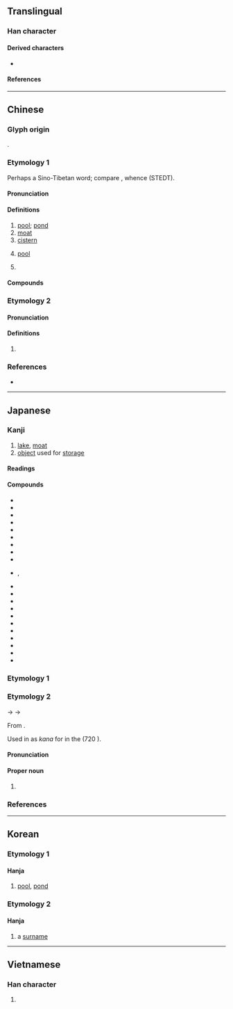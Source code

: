 {{character info}}
==Translingual==
{{stroke order|strokes=6}}

===Han character===
{{Han char|rn=85|rad=水|as=03|sn=6|four=34112|canj=EPD|ids=⿰氵也}}

====Derived characters====
* {{l|mul|[[𠲨]], [[𨦥]], [[𪢏]], [[𩶴]], [[𫇻]], [[筂]], [[𦈳]]}}

====References====
{{Han ref|kx=0606.050|dkj=17141|dj=1000.010|hdz=31555.030|uh=6C60}}

----

==Chinese==
{{zh-forms}}

===Glyph origin===
{{Han etyl}}
{{Han compound|水|alt1=氵|也|ls=psc|c1=s|c2=p}}.

===Etymology 1===
Perhaps a Sino-Tibetan word; compare {{cog|tbq-kuk-pro|*lii||pool; lake; pond}}, whence {{cog|lus|li||quiet, deep pool}} (STEDT).

====Pronunciation====
{{zh-pron
|m=chí
|ma=y
|m-s=
|c=ci4
|c-t=
|g=
|h=pfs=chhṳ̀
|j=ci1
|mb=
|md=diè/dò̤
|mn=tî
|mn-t=di5
|w=3zr
|x=
|mc=1
|oc=y,2
|cat=n,pn
}}

====Definitions====
{{zh-hanzi}}

# [[pool]]; [[pond]]
# [[moat]]
# [[cistern]]
# {{lb|zh|computing}} [[pool]]
# {{surname|zh}}

====Compounds====
{{zh-der|弄兵潢池|伏打電池|乾電池|城池|化糞池|劍池|噴水池|太液池|印池|他瑪羅池|天池|巴油池|差池|太陽電池|咸池|呼倫池|尹霍夫池|堅城深池|光電池|池魚之禍|清水池|殃及池魚|滇池|暈池|洿池|東門之池|游泳池|樂池|澠池|池湯|曲江池|瑤池|池堂|瑤池玉液|窮池之魚|瑤池金母|昆池劫灰|昆明池|池中蛟龍|池坊流|池魚之殃|池榭|水池|浴池|池魚籠鳥|池沼|硯池|石城湯池|澠池之功|池塘|泳池|泮池|湯池鐵城|揮翰臨池|潢池|濾水池|瑤池閬苑|池中物|池座|池鹽|澠池會|湯池|池魚林木|池魚堂燕|池魚|池隍|池子|潢池弄兵|配水池|血汙池|蓄水池|龍池|難越雷池|陂池|跳水池|駕返瑤池|墨水池|魚池|解池|舞池|魚池鄉|翰池|蓄電池|華池|墨池筆塚|茅池|鹼性電池|鵝池|鳳池|跪池|臨池|蓮池|電池|黃池|金城湯池|雷池|酒池|酒池肉林|高城深池|鹽池|臨池學書|鳳凰池|裝池|非池中物|洗手池|藕池|陳池|雲池|澗池|天池埡|池上|池河|富池|池州|終池|記池:kì-tî;Min Nan|廟小妖風大，池淺王八多}}

===Etymology 2===

====Pronunciation====
{{zh-pron
|m=tuó
|c=to4
|mc=2
|oc=n,1
|cat=
}}

====Definitions====
{{zh-hanzi}}

# {{zh-only|虖池|{{w|Hutuo River}}}}

===References===
* {{R:yue:Hanzi}}

{{zh-cat|Intermediate}}

----

==Japanese==

===Kanji===
{{ja-kanji|grade=2|rs=水03}}

# [[lake]], [[moat]]
# [[object]] used for [[storage]]

====Readings====
{{ja-readings
|goon=じ<ぢ, だ
|kanon=ち, た
|kun=いけ-
}}

====Compounds====
{{der-top|Compounds}}
* {{ja-r|池%魚|ち%ぎょ}}
* {{ja-r|池%水|ち%すい}}
* {{ja-r|池%沼|ち%しょう}}
* {{ja-r|池%泉|ち%せん}}
* {{ja-r|池%亭|ち%てい}}
* {{ja-r|池%汀|ち%てい}}
* {{ja-r|池%頭|ち%とう}}
* {{ja-r|池%畔|ち%なん}}
* {{ja-r|印%池|いん%ち}}
* {{ja-r|園%池|えん%ち|rom=-}}, {{ja-r|苑%池|えん%ち}}
* {{ja-r|金%城%湯%池|きん%じょう%とう%ち}}
* {{ja-r|酒%池%肉%林|しゅ%ち%にく%りん}}
* {{ja-r|城%池|じょう%ち}}
* {{ja-r|滇%池|^てん%ち}}
* {{ja-r|電%池|でん%ち}}
* {{ja-r|肉%池|にく%ち}}
* {{ja-r|墨%池|ぼく%ち}}
* {{ja-r|瑶%池|よう%ち}}
* {{ja-r|貯%水%池|ちょう%すい%ち}}
* {{ja-r|養%魚%池|よう%ぎょ%ち}}
* {{ja-r|養%殖%池|よう%しょく%ち}}
{{der-bottom}}

===Etymology 1===
{{ja-kanjitab|yomi=k|いけ}}
{{ja-see|いけ}}

===Etymology 2===
{{ja-kanjitab|yomi=kanon|ち}}

{{IPAchar|/tʲie/}} → {{IPAchar|/ti/}} → {{IPAchar|/t͡ɕi/}}

From {{der|ja|ltc|sort=ち|-}} {{ltc-l|池|id=1}}.

Used in {{w|Old Japanese}} as {{m|ja|借音|tr=shakuon}} ''kana'' for {{IPAfont|⟨ti⟩}} in the ''{{w|Nihon Shoki}}'' (720 {{CE}}).

====Pronunciation====
{{ja-pron|yomi=kanon|ち}}

====Proper noun====
{{ja-pos|proper|ち}}

# {{surname|ja|sort=ち|A=a|nodot=1}}

===References===
<references/>

----

==Korean==

===Etymology 1===

====Hanja====
{{ko-hanja/new|연못|지}}

# [[pool]], [[pond]]

===Etymology 2===

====Hanja====
{{ko-hanja/new|이름|타}}

# a [[surname]]

----

==Vietnamese==

===Han character===
{{vi-readings|reading=trì, đìa|rs=水03}}

# {{rfdef|vi|sort=水03}}
